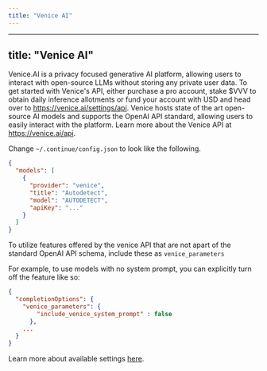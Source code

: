 ```yaml
---
title: "Venice AI"
---
```


---

## title: "Venice AI"

Venice.AI is a privacy focused generative AI platform, allowing users to interact with open-source LLMs without storing any private user data. To get started with Venice's API, either purchase a pro account, stake $VVV to obtain daily inference allotments or fund your account with USD and head over to https://venice.ai/settings/api. Venice hosts state of the art open-source AI models and supports the OpenAI API standard, allowing users to easily interact with the platform. Learn more about the Venice API at https://venice.ai/api.

Change `~/.continue/config.json` to look like the following.

```json title="config.json"
{
  "models": [
    {
      "provider": "venice",
      "title": "Autodetect",
      "model": "AUTODETECT",
      "apiKey": "..."
    }
  ]
}
```

To utilize features offered by the venice API that are not apart of the standard OpenAI API schema, include these as `venice_parameters`

For example, to use models with no system prompt, you can explicitly turn off the feature like so:

```json title="config.json"
{
  "completionOptions": {
    "venice_parameters": {
        "include_venice_system_prompt" : false
      },
    ...
  }
}
```

Learn more about available settings [here](https://docs.venice.ai/api-reference/api-spec).
